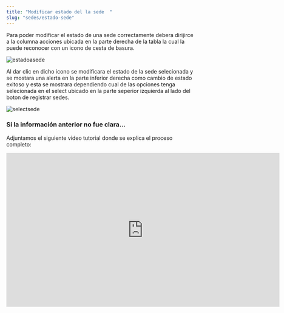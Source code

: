 ```yaml
---
title: "Modificar estado del la sede  "
slug: "sedes/estado-sede"
---
```



<Tabs>
  <TabItem label="Endpoint">
    <ApiEndpoint url={`${API_BASE_URL}admin/sedes`} />
  </TabItem>
</Tabs>

Para poder modificar el estado de una sede correctamente debera dirijirce a la columna acciones ubicada en la parte derecha de la tabla la cual la puede reconocer con un icono de cesta de basura.

<Image src={estadoasede} alt="estadoasede" width={3148} height={2270} />

Al dar clic en dicho icono se modificara el estado de la sede selecionada y se mostara una alerta en la parte inferior derecha como cambio de estado exitoso y esta se mostrara dependiendo cual de las opciones tenga selecionada en el select ubicado en la parte seperior izquierda al lado del boton de registrar sedes.

<Image src={selectsede} alt="selectsede" width={3148} height={2270} />

### Si la información anterior no fue clara...

Adjuntamos el siguiente video tutorial donde se explica el proceso completo:

<div style={{ display: "flex", justifyContent: "center" }}>
  <iframe
    width="720"
    height="405"
    src="https://www.youtube.com/embed/0iz_GViiQxo"
    title="Tutorial"
    frameBorder="0"
    allow="accelerometer; autoplay; clipboard-write; encrypted-media; gyroscope; picture-in-picture"
    allowFullScreen
  ></iframe>
</div>
